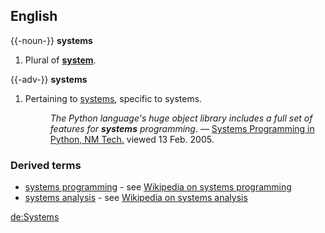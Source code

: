 ==English==

{{-noun-}}
'''systems''' 

# Plural of '''[[system]]'''.

{{-adv-}}
'''systems'''

# Pertaining to [[systems]], specific to systems.
#:''The Python language's huge object library includes a full set of features for '''systems''' programming.'' &mdash; [http://infohost.nmt.edu/tcc/help/lang/python/sysprog.html Systems Programming in Python, NM Tech.] viewed 13 Feb. 2005.

===Derived terms===
* [[systems programming]] - see [[w:systems programming|Wikipedia on systems programming]]
* [[systems analysis]] - see [[w:systems analysis|Wikipedia on systems analysis]]

[[de:Systems]]